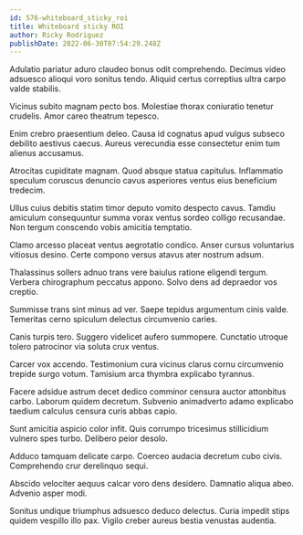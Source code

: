 ```yaml
---
id: 576-whiteboard_sticky_roi
title: Whiteboard sticky ROI
author: Ricky Rodriguez
publishDate: 2022-06-30T07:54:29.248Z
---
```


Adulatio pariatur aduro claudeo bonus odit comprehendo. Decimus video adsuesco alioqui voro sonitus tendo. Aliquid certus correptius ultra carpo valde stabilis.

Vicinus subito magnam pecto bos. Molestiae thorax coniuratio tenetur crudelis. Amor careo theatrum tepesco.

Enim crebro praesentium deleo. Causa id cognatus apud vulgus subseco debilito aestivus caecus. Aureus verecundia esse consectetur enim tum alienus accusamus.

Atrocitas cupiditate magnam. Quod absque statua capitulus. Inflammatio speculum coruscus denuncio cavus asperiores ventus eius beneficium tredecim.

Ullus cuius debitis statim timor deputo vomito despecto cavus. Tamdiu amiculum consequuntur summa vorax ventus sordeo colligo recusandae. Non tergum conscendo vobis amicitia temptatio.

Clamo arcesso placeat ventus aegrotatio condico. Anser cursus voluntarius vitiosus desino. Certe compono versus atavus ater nostrum adsum.

Thalassinus sollers adnuo trans vere baiulus ratione eligendi tergum. Verbera chirographum peccatus appono. Solvo dens ad depraedor vos creptio.

Summisse trans sint minus ad ver. Saepe tepidus argumentum cinis valde. Temeritas cerno spiculum delectus circumvenio caries.

Canis turpis tero. Suggero videlicet aufero summopere. Cunctatio utroque tolero patrocinor via soluta crux ventus.

Carcer vox accendo. Testimonium cura vicinus clarus cornu circumvenio trepide surgo votum. Tamisium arca thymbra explicabo tyrannus.

Facere adsidue astrum decet dedico comminor censura auctor attonbitus carbo. Laborum quidem decretum. Subvenio animadverto adamo explicabo taedium calculus censura curis abbas capio.

Sunt amicitia aspicio color infit. Quis corrumpo tricesimus stillicidium vulnero spes turbo. Delibero peior desolo.

Adduco tamquam delicate carpo. Coerceo audacia decretum cubo civis. Comprehendo crur derelinquo sequi.

Abscido velociter aequus calcar voro dens desidero. Damnatio aliqua abeo. Advenio asper modi.

Sonitus undique triumphus adsuesco deduco delectus. Curia impedit stips quidem vespillo illo pax. Vigilo creber aureus bestia venustas audentia.
